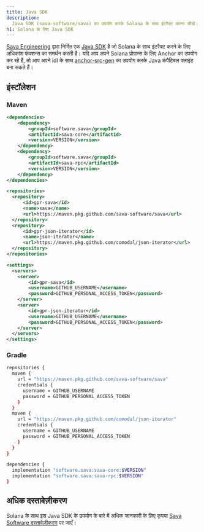 ```yaml
---
title: Java SDK
description:
  Java SDK (sava-software/sava) का उपयोग करके Solana के साथ इंटरैक्ट करना सीखें।
h1: Solana के लिए Java SDK
---
```


[Sava Engineering](https://sava.engineering/) द्वारा निर्मित एक
[Java SDK](https://sava.software/welcome) है जो Solana के साथ इंटरैक्ट करने के
लिए अधिकांश फंक्शन्स का समर्थन करती है। यदि आप अपने Solana प्रोग्राम्स के लिए
Anchor का उपयोग कर रहे हैं, तो आप अपने idl के साथ
[anchor-src-gen](https://sava.software/utilities/anchor-src-gen) का उपयोग करके
Java कंपैटिबल क्लाइंट बना सकते हैं।

## इंस्टॉलेशन

### Maven

```xml title="pom.xml"
<dependencies>
    <dependency>
        <groupId>software.sava</groupId>
        <artifactId>sava-core</artifactId>
        <version>VERSION</version>
    </dependency>
    <dependency>
        <groupId>software.sava</groupId>
        <artifactId>sava-rpc</artifactId>
        <version>VERSION</version>
    </dependency>
</dependencies>

<repositories>
  <repository>
      <id>gpr-sava</id>
      <name>sava</name>
      <url>https://maven.pkg.github.com/sava-software/sava</url>
  </repository>
  <repository>
      <id>gpr-json-iterator</id>
      <name>json-iterator</name>
      <url>https://maven.pkg.github.com/comodal/json-iterator</url>
  </repository>
</repositories>
```

```xml title="settings.xml"
<settings>
  <servers>
    <server>
        <id>gpr-sava</id>
        <username>GITHUB_USERNAME</username>
        <password>GITHUB_PERSONAL_ACCESS_TOKEN</password>
    </server>
    <server>
        <id>gpr-json-iterator</id>
        <username>GITHUB_USERNAME</username>
        <password>GITHUB_PERSONAL_ACCESS_TOKEN</password>
    </server>
  </servers>
</settings>
```

### Gradle

```bash title="build.gradle"
repositories {
  maven {
    url = "https://maven.pkg.github.com/sava-software/sava"
    credentials {
      username = GITHUB_USERNAME
      password = GITHUB_PERSONAL_ACCESS_TOKEN
    }
  }
  maven {
    url = "https://maven.pkg.github.com/comodal/json-iterator"
    credentials {
      username = GITHUB_USERNAME
      password = GITHUB_PERSONAL_ACCESS_TOKEN
    }
  }
}

dependencies {
  implementation "software.sava:sava-core:$VERSION"
  implementation "software.sava:sava-rpc:$VERSION"
}
```

## अधिक दस्तावेज़ीकरण

Solana के साथ इस Java SDK के उपयोग के बारे में अधिक जानकारी के लिए कृपया
[Sava Software दस्तावेज़ीकरण](https://sava.software/welcome) पर जाएँ।
